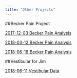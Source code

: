 ---
title: "Other Projects"
---




##Becker Pain Project

[2017-12-03 Becker Pain Analysis](../20171203_Becker_Pain.nb.html)

[2018-03-12 Becker Pain Analysis](../20180312_Becker_Pain.nb.html)

[2018-06-18 Becker Pain Analysis](../20180618_Becker_Pain.nb.html)

##Vestibular for Jim

[2018-06-11 Vestibular Data](../201806011_Data.nb.html)

